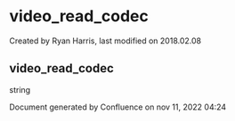 
# video_read_codec 

 Created by  Ryan Harris, last modified on 2018.02.08

## video_read_codec

string

Document generated by Confluence on nov 11, 2022 04:24
